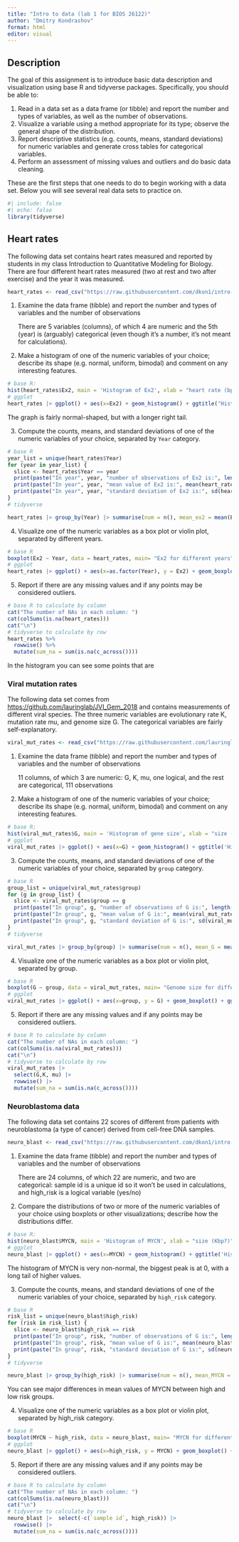 ```yaml
---
title: "Intro to data (lab 1 for BIOS 26122)"
author: "Dmitry Kondrashov"
format: html
editor: visual
---
```


## Description

The goal of this assignment is to introduce basic data description and visualization using base R and tidyverse packages. Specifically, you should be able to:

1.  Read in a data set as a data frame (or tibble) and report the number and types of variables, as well as the number of observations.
2.  Visualize a variable using a method appropriate for its type; observe the general shape of the distribution.
3.  Report descriptive statistics (e.g. counts, means, standard deviations) for numeric variables and generate cross tables for categorical variables.
4.  Perform an assessment of missing values and outliers and do basic data cleaning.

These are the first steps that one needs to do to begin working with a data set. Below you will see several real data sets to practice on.

```r
#| include: false
#| echo: false
library(tidyverse)
```

## Heart rates

The following data set contains heart rates measured and reported by students in my class Introduction to Quantitative Modeling for Biology. There are four different heart rates measured (two at rest and two after exercise) and the year it was measured.

```r
heart_rates <- read_csv("https://raw.githubusercontent.com/dkon1/intro-ml-bio/main/labs/data/HR_data_combined.csv")
```

1.  Examine the data frame (tibble) and report the number and types of variables and the number of observations

    There are 5 variables (columns), of which 4 are numeric and the 5th (year) is (arguably) categorical (even though it's a number, it's not meant for calculations).

2.  Make a histogram of one of the numeric variables of your choice; describe its shape (e.g. normal, uniform, bimodal) and comment on any interesting features.

```r
# base R:
hist(heart_rates$Ex2, main = 'Histogram of Ex2', xlab = "heart rate (bpm)")
# ggplot
heart_rates |> ggplot() + aes(x=Ex2) + geom_histogram() + ggtitle("Histogram of Ex2") + xlab("heart rate (bpm)")
```

The graph is fairly normal-shaped, but with a longer right tail.

3.  Compute the counts, means, and standard deviations of one of the numeric variables of your choice, separated by `Year` category.

```r
# base R
year_list = unique(heart_rates$Year)
for (year in year_list) {
  slice <- heart_rates$Year == year
  print(paste("In year", year, "number of observations of Ex2 is:", length(heart_rates$Ex2[slice])))
  print(paste("In year", year, "mean value of Ex2 is:", mean(heart_rates$Ex2[slice])))
  print(paste("In year", year, "standard deviation of Ex2 is:", sd(heart_rates$Ex2[slice])))
}
# tidyverse

heart_rates |> group_by(Year) |> summarise(num = n(), mean_ex2 = mean(Ex2), sd_ex2 = sd(Ex2))
```

4.  Visualize one of the numeric variables as a box plot or violin plot, separated by different years.

```r
# base R
boxplot(Ex2 ~ Year, data = heart_rates, main= "Ex2 for different years")
# ggplot
heart_rates |> ggplot() + aes(x=as.factor(Year), y = Ex2) + geom_boxplot() + ggtitle("Ex2 for different years") + xlab("year")
```

5.  Report if there are any missing values and if any points may be considered outliers.

```r
# base R to calculate by column
cat("The number of NAs in each column: ")
cat(colSums(is.na(heart_rates)))
cat("\n")
# tidyverse to calculate by row
heart_rates %>%
  rowwise() %>%
  mutate(sum_na = sum(is.na(c_across())))

```

In the histogram you can see some points that are

### Viral mutation rates

The following data set comes from <https://github.com/lauringlab/JVI_Gem_2018> and contains measurements of different viral species. The three numeric variables are evolutionary rate K, mutation rate mu, and genome size G. The categorical variables are fairly self-explanatory.

```r
viral_mut_rates <- read_csv("https://raw.githubusercontent.com/lauringlab/JVI_Gem_2018/master/Figure_1_mu_and_K_data.csv")
```

1.  Examine the data frame (tibble) and report the number and types of variables and the number of observations

    11 columns, of which 3 are numeric: G, K, mu, one logical, and the rest are categorical, 111 observations

2.  Make a histogram of one of the numeric variables of your choice; describe its shape (e.g. normal, uniform, bimodal) and comment on any interesting features.

```r
# base R:
hist(viral_mut_rates$G, main = 'Histogram of gene size', xlab = "size (Kbp?)")
# ggplot
viral_mut_rates |> ggplot() + aes(x=G) + geom_histogram() + ggtitle('Histogram of gene size') + xlab("size (Kbp?)")
```

3.  Compute the counts, means, and standard deviations of one of the numeric variables of your choice, separated by `group` category.

```r
# base R
group_list = unique(viral_mut_rates$group)
for (g in group_list) {
  slice <- viral_mut_rates$group == g
  print(paste("In group", g, "number of observations of G is:", length(viral_mut_rates$G[slice])))
  print(paste("In group", g, "mean value of G is:", mean(viral_mut_rates$G[slice])))
  print(paste("In group", g, "standard deviation of G is:", sd(viral_mut_rates$G[slice])))
}
# tidyverse

viral_mut_rates |> group_by(group) |> summarise(num = n(), mean_G = mean(G), sd_G = sd(G))
```

4.  Visualize one of the numeric variables as a box plot or violin plot, separated by group.

```r
# base R
boxplot(G ~ group, data = viral_mut_rates, main= "Genome size for different groups of viruses")
# ggplot
viral_mut_rates |> ggplot() + aes(x=group, y = G) + geom_boxplot() + ggtitle("Genome size for different groups of viruses") + xlab("virus group")
```

5.  Report if there are any missing values and if any points may be considered outliers.

```r
# base R to calculate by column
cat("The number of NAs in each column: ")
cat(colSums(is.na(viral_mut_rates)))
cat("\n")
# tidyverse to calculate by row
viral_mut_rates |> 
  select(G,K, mu) |> 
  rowwise() |> 
  mutate(sum_na = sum(is.na(c_across())))
```

### Neuroblastoma data

The following data set contains 22 scores of different from patients with neuroblastoma (a type of cancer) derived from cell-free DNA samples.

```r
neuro_blast <- read_csv("https://raw.githubusercontent.com/dkon1/intro-ml-bio/main/labs/data/r2_gse62564_GSVA_Metadata_selected.csv")
```

1.  Examine the data frame (tibble) and report the number and types of variables and the number of observations

    There are 24 columns, of which 22 are numeric, and two are categorical: sample id is a unique id so it won't be used in calculations, and high_risk is a logical variable (yes/no)

2.  Compare the distributions of two or more of the numeric variables of your choice using boxplots or other visualizations; describe how the distributions differ.

```r
# base R:
hist(neuro_blast$MYCN, main = 'Histogram of MYCN', xlab = "size (Kbp?)")
# ggplot
neuro_blast |> ggplot() + aes(x=MYCN) + geom_histogram() + ggtitle('Histogram of MYCN') + xlab("MYCN")
```

The histogram of MYCN is very non-normal, the biggest peak is at 0, with a long tail of higher values.

3.  Compute the counts, means, and standard deviations of one of the numeric variables of your choice, separated by `high_risk` category.

```r
# base R
risk_list = unique(neuro_blast$high_risk)
for (risk in risk_list) {
  slice <- neuro_blast$high_risk == risk
  print(paste("In group", risk, "number of observations of G is:", length(neuro_blast$MYCN[slice])))
  print(paste("In group", risk, "mean value of G is:", mean(neuro_blast$MYCN[slice])))
  print(paste("In group", risk, "standard deviation of G is:", sd(neuro_blast$MYCN[slice])))
}
# tidyverse

neuro_blast |> group_by(high_risk) |> summarise(num = n(), mean_MYCN = mean(MYCN), sd_MYCN = sd(MYCN))
```

You can see major differences in mean values of MYCN between high and low risk groups.

4.  Visualize one of the numeric variables as a box plot or violin plot, separated by high_risk category.

```r
# base R
boxplot(MYCN ~ high_risk, data = neuro_blast, main= "MYCN for different risk groups")
# ggplot
neuro_blast |> ggplot() + aes(x=high_risk, y = MYCN) + geom_boxplot() + ggtitle("MYCN for different risk groups") + xlab("High risk status")
```

5.  Report if there are any missing values and if any points may be considered outliers.

```r
# base R to calculate by column
cat("The number of NAs in each column: ")
cat(colSums(is.na(neuro_blast)))
cat("\n")
# tidyverse to calculate by row
neuro_blast |>  select(-c(`sample id`, high_risk)) |> 
  rowwise() |> 
  mutate(sum_na = sum(is.na(c_across())))
```

